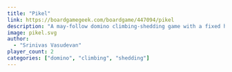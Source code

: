 ```yaml
---
title: "Pikel"
link: https://boardgamegeek.com/boardgame/447094/pikel
description: "A may-follow domino climbing-shedding game with a fixed hand."
image: pikel.svg
author: 
  - "Srinivas Vasudevan"
player_count: 2
categories: ["domino", "climbing", "shedding"]
---
```

